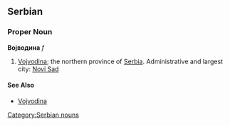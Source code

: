==Serbian==
===Proper Noun===
'''Војводина''' ''f''
#[[Vojvodina]]; the northern province of [[Serbia]].  Administrative and largest city:  [[Novi Sad]]
====See Also====
*[[Vojvodina]]
[[Category:Serbian nouns]]